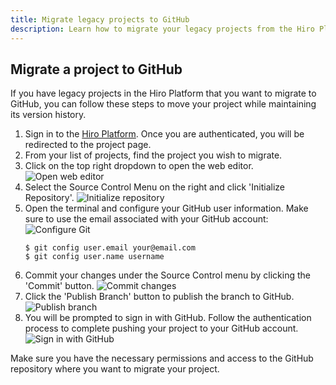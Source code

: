 ```yaml
---
title: Migrate legacy projects to GitHub
description: Learn how to migrate your legacy projects from the Hiro Platform to GitHub.
---
```


## Migrate a project to GitHub

If you have legacy projects in the Hiro Platform that you want to migrate to GitHub, you can follow these steps to move your project while maintaining its version history.

1. Sign in to the [Hiro Platform](https://platform.hiro.so/). Once you are authenticated, you will be redirected to the project page.
2. From your list of projects, find the project you wish to migrate.
3. Click on the top right dropdown to open the web editor. ![Open web editor](../images/migrate-legacy-projects/open-web-editor.png)
4. Select the Source Control Menu on the right and click 'Initialize Repository'. ![Initialize repository](../images/migrate-legacy-projects/init-repo.png)
5. Open the terminal and configure your GitHub user information. Make sure to use the email associated with your GitHub account: ![Configure Git](../images/migrate-legacy-projects/configure-git.png)
    ```terminal
    $ git config user.email your@email.com
    $ git config user.name username
    ```
6. Commit your changes under the Source Control menu by clicking the 'Commit' button. ![Commit changes](../images/migrate-legacy-projects/commit-changes.png)
7. Click the 'Publish Branch' button to publish the branch to GitHub. ![Publish branch](../images/migrate-legacy-projects/publish-branch.png)
8. You will be prompted to sign in with GitHub. Follow the authentication process to complete pushing your project to your GitHub account. ![Sign in with GitHub](../images/migrate-legacy-projects/publish.png)

<Callout title="Note" type="info">
  Make sure you have the necessary permissions and access to the GitHub repository where you want to migrate your project.
</Callout>
